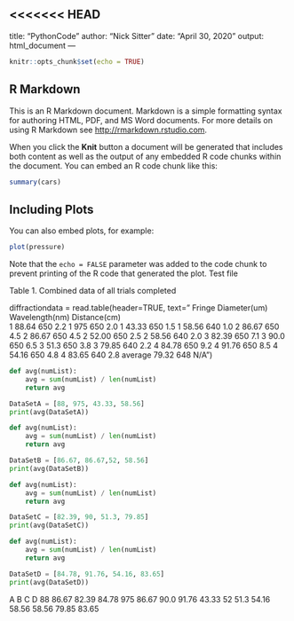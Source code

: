 <<<<<<< HEAD
---
title: "PythonCode"
author: "Nick Sitter"
date: "April 30, 2020"
output: html_document
---

```r
knitr::opts_chunk$set(echo = TRUE)
```

## R Markdown

This is an R Markdown document. Markdown is a simple formatting syntax for authoring HTML, PDF, and MS Word documents. For more details on using R Markdown see <http://rmarkdown.rstudio.com>.

When you click the **Knit** button a document will be generated that includes both content as well as the output of any embedded R code chunks within the document. You can embed an R code chunk like this:

```r
summary(cars)
```

## Including Plots

You can also embed plots, for example:

```r
plot(pressure)
```
Note that the `echo = FALSE` parameter was added to the code chunk to prevent printing of the R code that generated the plot.
Test file

Table 1. Combined data of all trials completed

diffractiondata = read.table(header=TRUE, text="
Fringe   Diameter(um) Wavelength(nm)   Distance(cm)   
1        88.64        650              2.2
1        975          650              2.0
1        43.33        650              1.5
1        58.56        640              1.0
2        86.67        650              4.5
2        86.67        650              4.5
2        52.00        650              2.5
2        58.56        640              2.0
3        82.39        650              7.1
3        90.0         650              6.5
3        51.3         650              3.8
3        79.85        640              2.2
4        84.78        650              9.2
4        91.76        650              8.5
4        54.16        650              4.8
4        83.65        640              2.8
average  79.32        648              N/A") 

```python
def avg(numList):
    avg = sum(numList) / len(numList)
    return avg

DataSetA = [88, 975, 43.33, 58.56]
print(avg(DataSetA))
```

```python
def avg(numList):
    avg = sum(numList) / len(numList)
    return avg

DataSetB = [86.67, 86.67,52, 58.56]
print(avg(DataSetB))
```

```python
def avg(numList):
    avg = sum(numList) / len(numList)
    return avg

DataSetC = [82.39, 90, 51.3, 79.85]
print(avg(DataSetC))
```

```python
def avg(numList):
    avg = sum(numList) / len(numList)
    return avg

DataSetD = [84.78, 91.76, 54.16, 83.65]
print(avg(DataSetD))
```

A	    B	    C	    D
88	  86.67	82.39	84.78
975	  86.67	90.0	91.76
43.33	52	  51.3	54.16
58.56	58.56	79.85	83.65